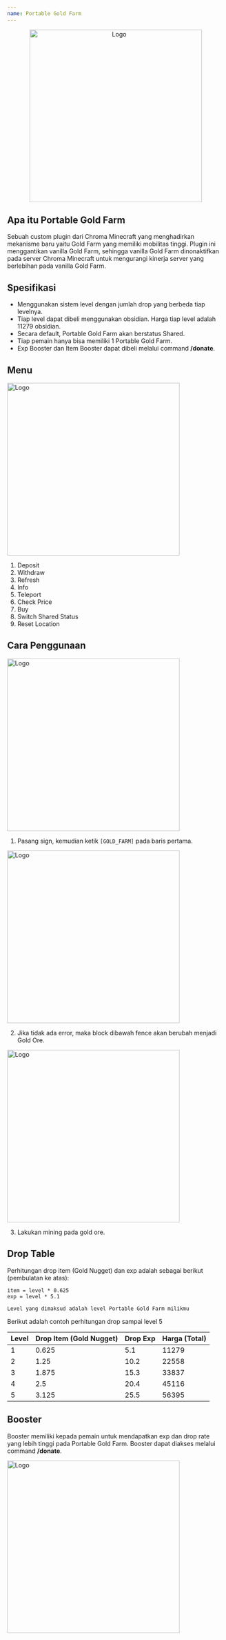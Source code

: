```yaml
---
name: Portable Gold Farm
---
```


<center>
  <img src="/img/goldfarm-1.png" alt="Logo" width="400px" />
</center>

## Apa itu Portable Gold Farm

Sebuah custom plugin dari Chroma Minecraft yang menghadirkan mekanisme baru yaitu Gold Farm yang memiliki mobilitas tinggi. Plugin ini menggantikan vanilla Gold Farm, sehingga vanilla Gold Farm dinonaktifkan pada server Chroma Minecraft untuk mengurangi kinerja server yang berlebihan pada vanilla Gold Farm.

## Spesifikasi

- Menggunakan sistem level dengan jumlah drop yang berbeda tiap levelnya.
- Tiap level dapat dibeli menggunakan obsidian. Harga tiap level adalah 11279 obsidian.
- Secara default, Portable Gold Farm akan berstatus Shared.
- Tiap pemain hanya bisa memiliki 1 Portable Gold Farm.
- Exp Booster dan Item Booster dapat dibeli melalui command **/donate**.

## Menu

<img src="/img/goldfarm-menu.png" alt="Logo" width="400px" />

1. Deposit
2. Withdraw
3. Refresh
4. Info
5. Teleport
6. Check Price
7. Buy
8. Switch Shared Status
9. Reset Location

## Cara Penggunaan

<img src="/img/goldfarm-cara-1.png" alt="Logo" width="400px" />

1. Pasang sign, kemudian ketik `[GOLD_FARM]` pada baris pertama.

<img src="/img/goldfarm-cara-2.png" alt="Logo" width="400px" />

2. Jika tidak ada error, maka block dibawah fence akan berubah menjadi Gold Ore.

<img src="/img/goldfarm-cara-3.png" alt="Logo" width="400px" />

3. Lakukan mining pada gold ore.

## Drop Table

Perhitungan drop item (Gold Nugget) dan exp adalah sebagai berikut (pembulatan ke atas):

```
item = level * 0.625
exp = level * 5.1

Level yang dimaksud adalah level Portable Gold Farm milikmu
```

Berikut adalah contoh perhitungan drop sampai level 5

| Level | Drop Item (Gold Nugget) | Drop Exp | Harga (Total) |
| ----- | ----------------------- | -------- | ------------- |
| 1     | 0.625                   | 5.1      | 11279         |
| 2     | 1.25                    | 10.2     | 22558         |
| 3     | 1.875                   | 15.3     | 33837         |
| 4     | 2.5                     | 20.4     | 45116         |
| 5     | 3.125                   | 25.5     | 56395         |

## Booster

Booster memiliki kepada pemain untuk mendapatkan exp dan drop rate yang lebih tinggi pada Portable Gold Farm. Booster dapat diakses melalui command **/donate**.

<img src="/img/goldfarm-booster.png" alt="Logo" width="400px" />
